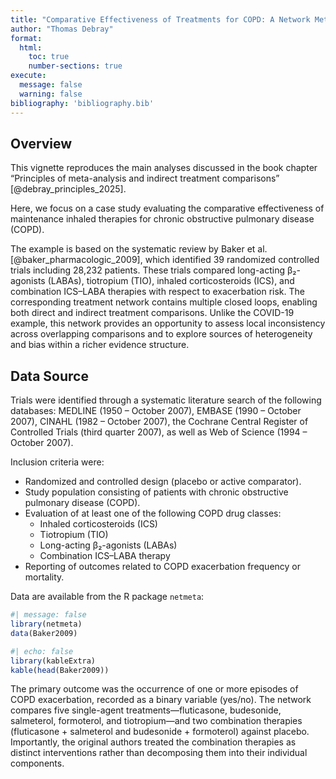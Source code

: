 ```yaml
---
title: "Comparative Effectiveness of Treatments for COPD: A Network Meta-Analysis Example"
author: "Thomas Debray"
format:
  html:
    toc: true
    number-sections: true
execute:
  message: false
  warning: false
bibliography: 'bibliography.bib'
---
```



## Overview
This vignette reproduces the main analyses discussed in the book chapter "Principles of meta-analysis and indirect treatment comparisons" [@debray_principles_2025].

Here, we focus on a case study evaluating the comparative effectiveness of maintenance inhaled therapies for chronic obstructive pulmonary disease (COPD).

The example is based on the systematic review by Baker et al. [@baker_pharmacologic_2009], which identified 39 randomized controlled trials including 28,232 patients. These trials compared long-acting β₂-agonists (LABAs), tiotropium (TIO), inhaled corticosteroids (ICS), and combination ICS–LABA therapies with respect to exacerbation risk. The corresponding treatment network contains multiple closed loops, enabling both direct and indirect treatment comparisons. Unlike the COVID-19 example, this network provides an opportunity to assess local inconsistency across overlapping comparisons and to explore sources of heterogeneity and bias within a richer evidence structure.

## Data Source

Trials were identified through a systematic literature search of the following databases: MEDLINE (1950 -- October 2007), EMBASE (1990 -- October 2007), CINAHL (1982 -- October 2007), the Cochrane Central Register of Controlled Trials (third quarter 2007), as well as Web of Science (1994 -- October 2007).

Inclusion criteria were:

* Randomized and controlled design (placebo or active comparator).
* Study population consisting of patients with chronic obstructive pulmonary disease (COPD).
* Evaluation of at least one of the following COPD drug classes:
  * Inhaled corticosteroids (ICS)
  * Tiotropium (TIO)
  * Long-acting β₂-agonists (LABAs)
  * Combination ICS–LABA therapy
* Reporting of outcomes related to COPD exacerbation frequency or mortality.
	
Data are available from the R package `netmeta`:

```r
#| message: false
library(netmeta)
data(Baker2009)
```

```r
#| echo: false
library(kableExtra)
kable(head(Baker2009))
```

The primary outcome was the occurrence of one or more episodes of COPD exacerbation, recorded as a binary variable (yes/no).
The network compares five single-agent treatments—fluticasone, budesonide, salmeterol, formoterol, and tiotropium—and two combination therapies (fluticasone + salmeterol and budesonide + formoterol) against placebo.
Importantly, the original authors treated the combination therapies as distinct interventions rather than decomposing them into their individual components.



